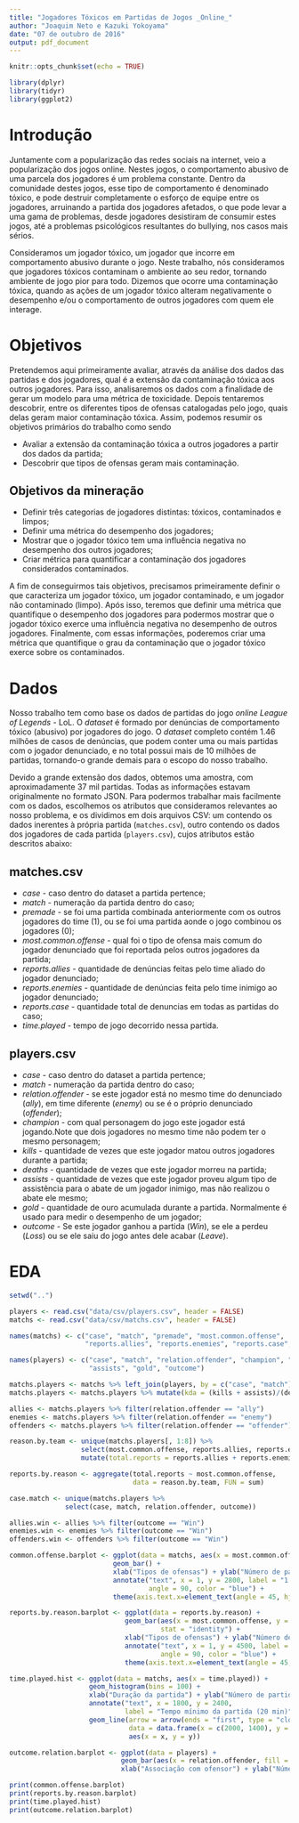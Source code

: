 ```yaml
---
title: "Jogadores Tóxicos em Partidas de Jogos _Online_"
author: "Joaquim Neto e Kazuki Yokoyama"
date: "07 de outubro de 2016"
output: pdf_document
---
```


```r
knitr::opts_chunk$set(echo = TRUE)
```

```r
library(dplyr)
library(tidyr)
library(ggplot2)
```

# Introdução

Juntamente com a popularização das redes sociais na internet, veio a popularização dos jogos online. Nestes jogos, o comportamento abusivo de uma parcela dos jogadores é um problema constante. Dentro da comunidade destes jogos, esse tipo de comportamento é denominado tóxico, e pode destruir completamente o esforço de equipe entre os jogadores, arruinando a partida dos jogadores afetados, o que pode levar a uma gama de problemas, desde jogadores desistiram de consumir estes jogos, até a problemas psicológicos resultantes do bullying, nos casos mais sérios.


Consideramos um jogador tóxico, um jogador que incorre em comportamento abusivo durante o jogo. Neste trabalho, nós consideramos que jogadores tóxicos contaminam o ambiente ao seu redor, tornando ambiente de jogo pior para todo. Dizemos que ocorre uma contaminação tóxica, quando as ações de um jogador tóxico alteram negativamente o desempenho e/ou o comportamento de outros jogadores com quem ele interage.

# Objetivos

Pretendemos aqui primeiramente avaliar, através da análise dos dados das partidas e dos jogadores, qual é a extensão da contaminação tóxica aos outros jogadores. Para isso, analisaremos os dados com a finalidade de gerar um modelo para uma métrica de toxicidade. Depois tentaremos descobrir, entre os diferentes tipos de ofensas catalogadas pelo jogo, quais delas geram maior contaminação tóxica. Assim, podemos resumir os objetivos primários do trabalho como sendo

* Avaliar a extensão da contaminação tóxica a outros jogadores a partir dos dados da partida;
* Descobrir que tipos de ofensas geram mais contaminação.

## Objetivos da mineração

* Definir três categorias de jogadores distintas: tóxicos, contaminados e limpos;
* Definir uma métrica do desempenho dos jogadores;
* Mostrar que o jogador tóxico tem uma influência negativa no desempenho dos outros jogadores;
* Criar métrica para quantificar a contaminação dos jogadores considerados contaminados.

A fim de conseguirmos tais objetivos, precisamos primeiramente definir o que caracteriza um jogador tóxico, um jogador contaminado, e um jogador não contaminado (limpo). Após isso, teremos que definir uma métrica que quantifique o desempenho dos jogadores para podermos mostrar que o jogador tóxico exerce uma influência negativa no desempenho de outros jogadores. Finalmente, com essas informações, poderemos criar uma métrica que quantifique o grau da contaminação que o jogador tóxico exerce sobre os contaminados.

# Dados

Nosso trabalho tem como base os dados de partidas do jogo _online_ _League of Legends_ - LoL. O _dataset_ é formado por denúncias de comportamento tóxico (abusivo) por jogadores do jogo. O _dataset_ completo contém 1.46 milhões de casos de denúncias, que podem conter uma ou mais partidas com o jogador denunciado, e no total possui mais de 10 milhões de partidas, tornando-o grande demais para o escopo do nosso trabalho.

Devido a grande extensão dos dados, obtemos uma amostra, com aproximadamente 37 mil partidas. Todas as informações estavam originalmente no formato JSON. Para podermos trabalhar mais facilmente com os dados, escolhemos os atributos que consideramos relevantes ao nosso problema, e os dividimos em dois arquivos CSV: um contendo os dados inerentes à própria partida (`matches.csv`), outro contendo os dados dos jogadores de cada partida (`players.csv`), cujos atributos estão descritos abaixo:

## __matches.csv__

* *case* - caso dentro do dataset a partida pertence;
* *match* - numeração da partida dentro do caso;
* *premade* - se foi uma partida combinada anteriormente com os outros jogadores do time (1), ou se foi uma partida aonde o jogo combinou os jogadores (0);
* *most.common.offense* - qual foi o tipo de ofensa mais comum do jogador denunciado que foi reportada pelos outros jogadores da partida;
* *reports.allies* - quantidade de denúncias feitas pelo time aliado do jogador denunciado;
* *reports.enemies* - quantidade de denúncias feita pelo time inimigo ao jogador denunciado;
* *reports.case* - quantidade total de denuncias em todas as partidas do caso;
* *time.played* - tempo de jogo decorrido nessa partida.

## __players.csv__

* *case* - caso dentro do dataset a partida pertence;
* *match* - numeração da partida dentro do caso;
* *relation.offender* - se este jogador está no mesmo time do denunciado (_ally_), em time diferente (_enemy_) ou se é o próprio denunciado (_offender_);
* *champion* - com qual personagem do jogo este jogador está jogando.Note que dois jogadores no mesmo time não podem ter o mesmo personagem;
* *kills* - quantidade de vezes que este jogador matou outros jogadores durante a partida;
* *deaths* - quantidade de vezes que este jogador morreu na partida;
* *assists* - quantidade de vezes que este jogador proveu algum tipo de assistência para o abate de um jogador inimigo, mas não realizou o abate ele mesmo;
* *gold* - quantidade de ouro acumulada durante a partida. Normalmente é usado para medir o desempenho de um jogador;
* *outcome* - Se este jogador ganhou a partida (_Win_), se ele a perdeu (_Loss_) ou se ele saiu do jogo antes dele acabar (_Leave_).

# EDA

```r
setwd("..")

players <- read.csv("data/csv/players.csv", header = FALSE)
matchs <- read.csv("data/csv/matchs.csv", header = FALSE)

names(matchs) <- c("case", "match", "premade", "most.common.offense",
                   "reports.allies", "reports.enemies", "reports.case", "time.played")

names(players) <- c("case", "match", "relation.offender", "champion", "kills", "deaths",
                    "assists", "gold", "outcome")

matchs.players <- matchs %>% left_join(players, by = c("case", "match"))
matchs.players <- matchs.players %>% mutate(kda = (kills + assists)/(deaths + 1))

allies <- matchs.players %>% filter(relation.offender == "ally")
enemies <- matchs.players %>% filter(relation.offender == "enemy")
offenders <- matchs.players %>% filter(relation.offender == "offender")

reason.by.team <- unique(matchs.players[, 1:8]) %>%
                  select(most.common.offense, reports.allies, reports.enemies) %>%
                  mutate(total.reports = reports.allies + reports.enemies)

reports.by.reason <- aggregate(total.reports ~ most.common.offense, 
                               data = reason.by.team, FUN = sum)

case.match <- unique(matchs.players %>%
              select(case, match, relation.offender, outcome))

allies.win <- allies %>% filter(outcome == "Win")
enemies.win <- enemies %>% filter(outcome == "Win")
offenders.win <- offenders %>% filter(outcome == "Win")

common.offense.barplot <- ggplot(data = matchs, aes(x = most.common.offense)) +
                          geom_bar() +
                          xlab("Tipos de ofensas") + ylab("Número de partidas") +
                          annotate("text", x = 1, y = 2800, label = "1 partida sem ofensa",
                                   angle = 90, color = "blue") +
                          theme(axis.text.x=element_text(angle = 45, hjust = 1))

reports.by.reason.barplot <- ggplot(data = reports.by.reason) +
                             geom_bar(aes(x = most.common.offense, y = total.reports),
                                      stat = "identity") +
                             xlab("Tipos de ofensas") + ylab("Número de denúncias") +
                             annotate("text", x = 1, y = 4500, label = "nenhuma denúncia",
                                      angle = 90, color = "blue") +
                             theme(axis.text.x=element_text(angle = 45, hjust = 1))

time.played.hist <- ggplot(data = matchs, aes(x = time.played)) +
                    geom_histogram(bins = 100) +
                    xlab("Duração da partida") + ylab("Número de partidas") +
                    annotate("text", x = 1800, y = 2400,
                             label = "Tempo mínimo da partida (20 min)") + 
                    geom_line(arrow = arrow(ends = "first", type = "closed"),
                              data = data.frame(x = c(2000, 1400), y = c(2250, 1900)),
                              aes(x = x, y = y))

outcome.relation.barplot <- ggplot(data = players) +
                            geom_bar(aes(x = relation.offender, fill = outcome)) +
                            xlab("Associação com ofensor") + ylab("Número de partidas")

print(common.offense.barplot)
print(reports.by.reason.barplot)
print(time.played.hist)
print(outcome.relation.barplot)
```

